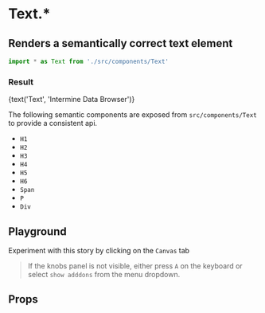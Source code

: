 
<Meta title="Components/Text" component={Text.Span} />

# Text.\*

## Renders a semantically correct text element

```js
import * as Text from './src/components/Text'
```

### Result

<Preview>
	<Story name="Text.[comp]" parameters={{ decorators: [withKnobs] }}>
		<Text.Span
			fontSize={select('fontSize', Object.keys(fontSizes.desktop), 'm2')}
			isMobile={boolean('isMobile', false)}
			fontWeight={select('fontWeight', Object.keys(fontWeights), 'regular')}
			lineHeight={select('lineHeight', Object.keys(fontLineHeights), 'default')}
		>
			{text('Text', 'Intermine Data Browser')}
		</Text.Span>
	</Story>
</Preview>

The following semantic components are exposed from `src/components/Text` to provide
a consistent api.

- `H1`
- `H2`
- `H3`
- `H4`
- `H5`
- `H6`
- `Span`
- `P`
- `Div`

## Playground

Experiment with this story by clicking on the `Canvas` tab

> If the knobs panel is not visible, either press `A` on the keyboard
> or select `show adddons` from the menu dropdown.

## Props

<Props of={Text.Span} />

